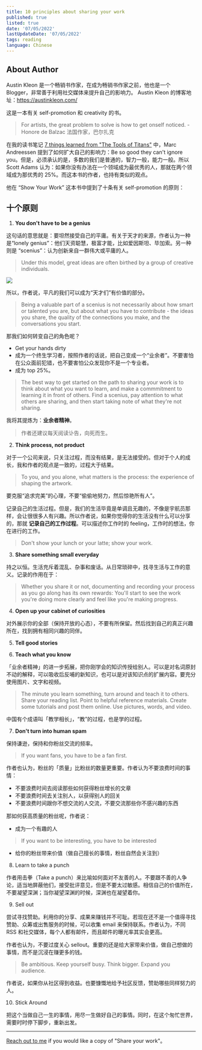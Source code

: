 ```yaml
---
title: 10 principles about sharing your work
published: true
listed: true
date: '07/05/2022'
lastUpdateDate: '07/05/2022'
tags: reading
language: Chinese
---
```


## About Author

Austin Kleon 是一个畅销书作家，在成为畅销书作家之前，他也是一个 Blogger，非常善于利用社交媒体来提升自己的影响力。 Austin Kleon 的博客地址：https://austinkleon.com/

这是一本有关 self-promotion 和 creativity 的书。

> For artists, the great problem to solve is how to get onself noticed. - Honore de Balzac 法国作家，巴尔扎克

在我的读书笔记 [7 things learned from "The Tools of Titans"](./7-things-learned-from-The-Tools-of-Titans) 中，Marc Andreessen 提到了如何扩大自己的影响力：Be so good they can't ignore you。但是，必须承认的是，多数的我们是普通的，智力一般，能力一般。所以 Scott Adams 认为：如果你没有办法在一个领域成为最优秀的人，那就在两个领域成为那优秀的 25%。而这本书的作者，也持有类似的观点。

他在 “Show Your Work” 这本书中提到了十条有关 self-promotion 的原则：

## 十个原则

1. **You don't have to be a genius**

这句话的意思就是：要坦然接受自己的平庸。有关于天才的来源，作者认为一种是“lonely genius”：他们天资聪慧，极富才能，比如爱因斯坦、毕加索。另一种则是 “scenius”：认为创新来自一群伟大或平庸的人。

> Under this model, great ideas are often birthed by a group of creative individuals.

![](https://pub-388464a2ac764e37ba36c5ea17d573ee.r2.dev/scenius-network.jpeg)

所以，作者说，平凡的我们可以成为“天才们”有价值的部分。

> Being a valuable part of a scenius is not necessarily about how smart or talented you are, but about what you have to contribute - the ideas you share, the quality of the connections you make, and the conversations you start.

那我们如何转变自己的角色呢？

+ Get your hands dirty
+ 成为一个终生学习者，按照作者的话说，把自己变成一个“业余者”。不要害怕在公众面前犯错，也不要害怕公众发现你不是一个专业者。
+ 成为 top 25%。

> The best way to get started on the path to sharing your work is to think about what you want to learn, and make a commmitment to learning it in front of others. Find a scenius, pay attention to what others are sharing, and then start taking note of what they're not sharing.

我将其提炼为：**业余者精神**。

> 作者还建议每天阅读讣告，向死而生。

2. **Think process, not product**

对于一个公司来说，只关注过程，而没有结果，是无法接受的。但对于个人的成长，我和作者的观点是一致的，过程大于结果。

> To you, and you alone, what matters is the process: the experience of shaping the artwork.

要克服“追求完美”的心理，不要“偷偷地努力，然后惊艳所有人”。

记录自己的生活过程。但是，我们的生活毕竟是单调且无趣的，不像是宇航员那样，会让很很多人有兴趣。所以作者说，如果你觉得你的生活没有什么可以分享的，那就 **记录自己的工作过程**。可以描述你工作时的 feeling，工作时的想法，你在进行的工作。

> Don't show your  lunch or your latte; show your work.

3. **Share something small everyday**

持之以恒。生活充斥着混乱、杂事和废话。从日常琐碎中，找寻生活与工作的意义。记录的作用在于：

> Whether you share it or not, documenting and recording your process as you go along has its own rewards: You'll start to see the work you're doing more clearly and feel like you're making progress.

4. **Open up your cabinet of curiosities**

对外展示你的全部（保持开放的心态），不要有所保留。然后找到自己的真正兴趣所在，找到拥有相同兴趣的同伴。

5. **Tell good stories**

6. **Teach what you know**

「业余者精神」的进一步拓展，把你刚学会的知识传授给别人。可以是对名词原封不动的解释，可以吸收后反哺的新知识，也可以是对该知识点的扩展内容。要充分使用图片、文字和视频。

> The minute you learn something, turn around and teach it to others. Share your reading list. Point to helpful reference materials. Create some tutorials and post them online. Use pictures, words, and video.

中国有个成语叫「教学相长」，“教”的过程，也是学的过程。

7. **Don't turn into human spam**

保持谦逊，保持和你粉丝交流的频率。

> If you want fans, you have to be a fan first. 

作者也认为，粉丝的「质量」比粉丝的数量更重要。作者认为不要浪费时间的事情：

+ 不要浪费时间去阅读那些如何获得粉丝增长的文章
+ 不要浪费时间去关注别人，以获得别人的回关
+ 不要浪费时间跟你不想交流的人交流，不要交流那些你不感兴趣的东西

那如何获高质量的粉丝呢，作者说：

+ 成为一个有趣的人
> If you want to be interesting, you have to be interested

+ 给你的粉丝带来价值（做自己擅长的事情，粉丝自然会关注到）

8. Learn to take a punch

作者用击拳（Take a punch）来比喻如何面对不友善的人。不要跟不善的人争论，适当地屏蔽他们，接受批评意见，但是不要太过敏感。相信自己的价值所在，不要凝望深渊；当你凝望深渊的时候，深渊也在凝望着你。

9. Sell out

尝试寻找赞助。利用你的分享、成果来赚钱并不可耻。若现在还不是一个值得寻找赞助、众筹或出售服务的时候，可以收集 email 来保持联系。作者认为，不同 RSS 和社交媒体，每个人都有邮件，而且邮件的曝光率其实会更高。

作者也认为，不要过度关心 sellout。重要的还是给大家带来价值，做自己想做的事情，而不是沉浸在赚更多的钱。

> Be ambitious. Keep yourself busy. Think bigger. Expand you audience.

作者说，如果你从社区得到收益。也要慷慨地给予社区反馈，赞助哪些同样努力的人。


10. Stick Around

把这个当做自己一生的事情，用尽一生做好自己的事情。同时，在这个匆忙世界，需要时时停下脚步，重新出发。

----

[Reach out to me](/about#contacts) if you would like a copy of "Share your work"。
